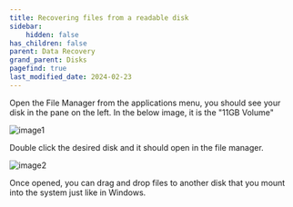 ```yaml
---
title: Recovering files from a readable disk
sidebar:
    hidden: false
has_children: false
parent: Data Recovery
grand_parent: Disks
pagefind: true
last_modified_date: 2024-02-23
---
```



<LinuxInstallMedia />

Open the File Manager from the applications menu, you should see your disk in the pane on the left. In the below image, it is the "11GB Volume"

![image1](../../../../assets/data-recovery/dr0.webp)

Double click the desired disk and it should open in the file manager.

![image2](../../../../assets/data-recovery/dr1.webp)

Once opened, you can drag and drop files to another disk that you mount into the system just like in Windows.